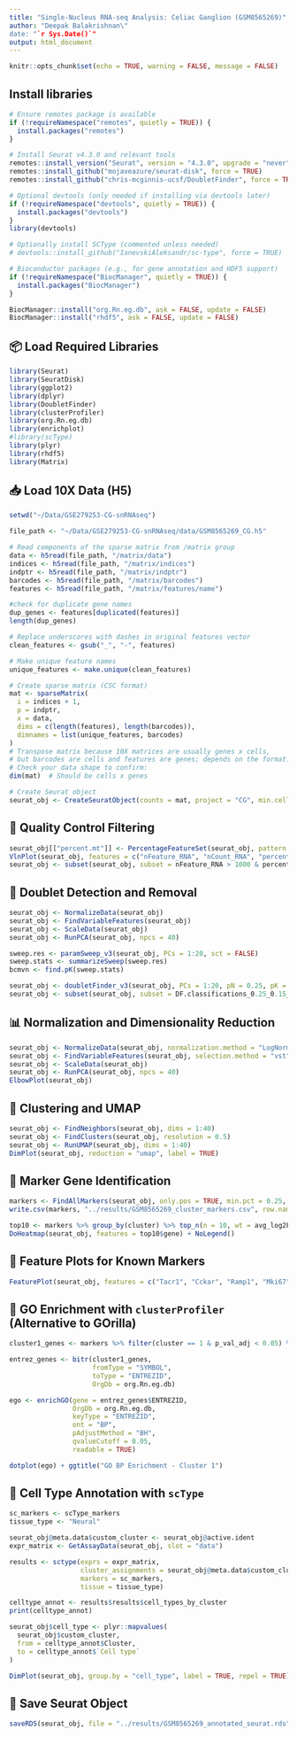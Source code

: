 ```yaml
---
title: "Single-Nucleus RNA-seq Analysis: Celiac Ganglion (GSM8565269)"
author: "Deepak Balakrishnan\"
date: "`r Sys.Date()`"
output: html_document
---
```


```r
knitr::opts_chunk$set(echo = TRUE, warning = FALSE, message = FALSE)
```

## Install libraries
```r
# Ensure remotes package is available
if (!requireNamespace("remotes", quietly = TRUE)) {
  install.packages("remotes")
}

# Install Seurat v4.3.0 and relevant tools
remotes::install_version("Seurat", version = "4.3.0", upgrade = "never")
remotes::install_github("mojaveazure/seurat-disk", force = TRUE)
remotes::install_github("chris-mcginnis-ucsf/DoubletFinder", force = TRUE)

# Optional devtools (only needed if installing via devtools later)
if (!requireNamespace("devtools", quietly = TRUE)) {
  install.packages("devtools")
}
library(devtools)

# Optionally install SCType (commented unless needed)
# devtools::install_github("IanevskiAleksandr/sc-type", force = TRUE)

# Bioconductor packages (e.g., for gene annotation and HDF5 support)
if (!requireNamespace("BiocManager", quietly = TRUE)) {
  install.packages("BiocManager")
}

BiocManager::install("org.Rn.eg.db", ask = FALSE, update = FALSE)
BiocManager::install("rhdf5", ask = FALSE, update = FALSE)

```

## 📦 Load Required Libraries
```r
library(Seurat)
library(SeuratDisk)
library(ggplot2)
library(dplyr)
library(DoubletFinder)
library(clusterProfiler)
library(org.Rn.eg.db)
library(enrichplot)
#library(scType)
library(plyr)
library(rhdf5)
library(Matrix)
```

## 📥 Load 10X Data (H5)

```r
setwd("~/Data/GSE279253-CG-snRNAseq")

file_path <- "~/Data/GSE279253-CG-snRNAseq/data/GSM8565269_CG.h5"

# Read components of the sparse matrix from /matrix group
data <- h5read(file_path, "/matrix/data")
indices <- h5read(file_path, "/matrix/indices")
indptr <- h5read(file_path, "/matrix/indptr")
barcodes <- h5read(file_path, "/matrix/barcodes")
features <- h5read(file_path, "/matrix/features/name")

#check for duplicate gene names
dup_genes <- features[duplicated(features)]
length(dup_genes)

# Replace underscores with dashes in original features vector
clean_features <- gsub("_", "-", features)

# Make unique feature names
unique_features <- make.unique(clean_features)

# Create sparse matrix (CSC format)
mat <- sparseMatrix(
  i = indices + 1,
  p = indptr,
  x = data,
  dims = c(length(features), length(barcodes)),
  dimnames = list(unique_features, barcodes)
)
# Transpose matrix because 10X matrices are usually genes x cells,
# but barcodes are cells and features are genes; depends on the format.
# Check your data shape to confirm:
dim(mat)  # Should be cells x genes

# Create Seurat object
seurat_obj <- CreateSeuratObject(counts = mat, project = "CG", min.cells = 3, min.features = 200)

```

## 🧼 Quality Control Filtering

```r
seurat_obj[["percent.mt"]] <- PercentageFeatureSet(seurat_obj, pattern = "^mt-")
VlnPlot(seurat_obj, features = c("nFeature_RNA", "nCount_RNA", "percent.mt"), ncol = 3)
seurat_obj <- subset(seurat_obj, subset = nFeature_RNA > 1000 & percent.mt < 10)
```

## 🔎 Doublet Detection and Removal

```r
seurat_obj <- NormalizeData(seurat_obj)
seurat_obj <- FindVariableFeatures(seurat_obj)
seurat_obj <- ScaleData(seurat_obj)
seurat_obj <- RunPCA(seurat_obj, npcs = 40)

sweep.res <- paramSweep_v3(seurat_obj, PCs = 1:20, sct = FALSE)
sweep.stats <- summarizeSweep(sweep.res)
bcmvn <- find.pK(sweep.stats)

seurat_obj <- doubletFinder_v3(seurat_obj, PCs = 1:20, pN = 0.25, pK = 0.15, nExp = 100)
seurat_obj <- subset(seurat_obj, subset = DF.classifications_0.25_0.15_100 == "Singlet")
```

## 📊 Normalization and Dimensionality Reduction

```r
seurat_obj <- NormalizeData(seurat_obj, normalization.method = "LogNormalize")
seurat_obj <- FindVariableFeatures(seurat_obj, selection.method = "vst", nfeatures = 2000)
seurat_obj <- ScaleData(seurat_obj)
seurat_obj <- RunPCA(seurat_obj, npcs = 40)
ElbowPlot(seurat_obj)
```

## 🔗 Clustering and UMAP

```r
seurat_obj <- FindNeighbors(seurat_obj, dims = 1:40)
seurat_obj <- FindClusters(seurat_obj, resolution = 0.5)
seurat_obj <- RunUMAP(seurat_obj, dims = 1:40)
DimPlot(seurat_obj, reduction = "umap", label = TRUE)
```

## 🧬 Marker Gene Identification

```r
markers <- FindAllMarkers(seurat_obj, only.pos = TRUE, min.pct = 0.25, logfc.threshold = 0.1, test.use = "wilcox")
write.csv(markers, "../results/GSM8565269_cluster_markers.csv", row.names = FALSE)

top10 <- markers %>% group_by(cluster) %>% top_n(n = 10, wt = avg_log2FC)
DoHeatmap(seurat_obj, features = top10$gene) + NoLegend()
```

## 🎯 Feature Plots for Known Markers

```r
FeaturePlot(seurat_obj, features = c("Tacr1", "Cckar", "Ramp1", "Mki67", "Cdk1", "Cdc20"), cols = c("lightgrey", "blue"))
```

## 🔬 GO Enrichment with `clusterProfiler` (Alternative to GOrilla)

```r
cluster1_genes <- markers %>% filter(cluster == 1 & p_val_adj < 0.05) %>% pull(gene)

entrez_genes <- bitr(cluster1_genes,
                     fromType = "SYMBOL",
                     toType = "ENTREZID",
                     OrgDb = org.Rn.eg.db)

ego <- enrichGO(gene = entrez_genes$ENTREZID,
                OrgDb = org.Rn.eg.db,
                keyType = "ENTREZID",
                ont = "BP",
                pAdjustMethod = "BH",
                qvalueCutoff = 0.05,
                readable = TRUE)

dotplot(ego) + ggtitle("GO BP Enrichment - Cluster 1")
```

## 🧠 Cell Type Annotation with `scType`

```r
sc_markers <- scType_markers
tissue_type <- "Neural"

seurat_obj@meta.data$custom_cluster <- seurat_obj@active.ident
expr_matrix <- GetAssayData(seurat_obj, slot = "data")

results <- sctype(exprs = expr_matrix,
                  cluster_assignments = seurat_obj@meta.data$custom_cluster,
                  markers = sc_markers,
                  tissue = tissue_type)

celltype_annot <- results$results$cell_types_by_cluster
print(celltype_annot)

seurat_obj$cell_type <- plyr::mapvalues(
  seurat_obj$custom_cluster,
  from = celltype_annot$Cluster,
  to = celltype_annot$`Cell type`
)

DimPlot(seurat_obj, group.by = "cell_type", label = TRUE, repel = TRUE) + ggtitle("scType Cell Type Annotation")
```

## 💾 Save Seurat Object

```r
saveRDS(seurat_obj, file = "../results/GSM8565269_annotated_seurat.rds")
```
